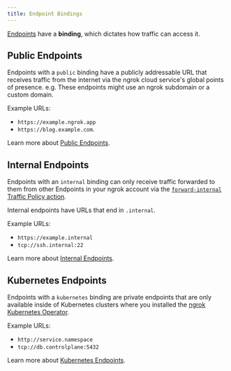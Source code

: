 ```yaml
---
title: Endpoint Bindings
---
```


[Endpoints](/universal-gateway/endpoints) have a **binding**, which dictates how traffic can access it.

## Public Endpoints

Endpoints with a `public` binding have a publicly addressable URL that receives traffic from the internet via the ngrok cloud service's global points of presence. e.g. These endpoints might use an ngrok subdomain or a custom domain.

Example URLs:

- `https://example.ngrok.app`
- `https://blog.example.com`.

Learn more about [Public Endpoints](/universal-gateway/public-endpoints).

## Internal Endpoints

Endpoints with an `internal` binding can only receive traffic forwarded to them from other Endpoints in your ngrok account via the [`forward-internal` Traffic Policy action](/traffic-policy/actions/forward-internal/).

Internal endpoints have URLs that end in `.internal`.

Example URLs:

- `https://example.internal`
- `tcp://ssh.internal:22`

Learn more about [Internal Endpoints](/universal-gateway/internal-endpoints).

## Kubernetes Endpoints

Endpoints with a `kubernetes` binding are private endpoints that are only available inside of Kubernetes clusters where you installed the [ngrok Kubernetes Operator](/k8s).

Example URLs:

- `http://service.namespace`
- `tcp://db.controlplane:5432`

Learn more about [Kubernetes Endpoints](/universal-gateway/kubernetes-endpoints).


